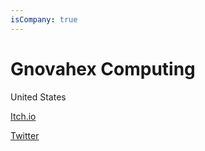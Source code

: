 ```yaml
---
isCompany: true
---
```


# Gnovahex Computing



<Location>

United States

</Location>

<Website>

[Itch.io](https://gvxcomp.itch.io)

[Twitter](https://twitter.com/Gnovahex)

</Website>
